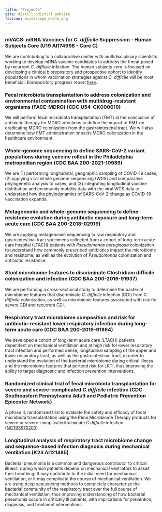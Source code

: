 ```yaml
---
title: "Projects"
site: distill::distill_website
favicon: microscope_white.png
---
```


```r



```

### mVACS: mRNA Vaccines for _C. difficile_ Suppression - Human Subjects Core (U19 AI174998 - Core C)    
  
We are contributing to a collaborative center with multidisciplinary scientists working to develop mRNA vaccine candidates to address the threat posed by recurrent _C. difficile_ infection. The human subjects core is focused on developing a clinical biorepository and prospective cohort to identify populations in whom vaccination strategies against _C. difficile_ will be most beneficial. Biorepository progress report <a href="biorepo_reports/biorepository_report_mvacs.html" target="_blank">here</a>.   
  
  
### Fecal microbiota transplantation to address colonization and environmental contamination with multidrug-resistant organisms (FACE-MDRO) (CDC U54-CK000610)    
  
We will perform fecal microbiota transplantation (FMT) at the conclusion of antibiotic therapy for MDRO infections to define the impact of FMT on eradicating MDRO colonization from the gastrointestinal tract. We will also determine how FMT administration impacts MDRO colonization in the healthcare environment.   
  
  
### Whole-genome sequencing to define SARS-CoV-2 variant populations during vaccine rollout in the Philadelphia metropolitan region (CDC BAA 200-2021-10986)  
  
We are (1) performing longitudinal, geographic sampling of COVID-19 cases; (2) applying viral whole genome sequencing (WGS) and comparative phylogenetic analysis to cases; and (3) integrating longitudinal vaccine distribution and community mobility data with the viral WGS data to understand how the phylodynamics of SARS-CoV-2 change as COVID-19 vaccination expands.    
  
  
### Metagenomic and whole-genome sequencing to define resistome evolution during antibiotic exposure and long-term acute care (CDC BAA 200-2018-02919)  
  
We are applying metagenomic sequencing to raw respiratory and gastrointestinal
tract specimens collected from a cohort of long-term acute care hospital (LTACH) patients with _Pseudomonas aeruginosa_ colonization to understand how commonly prescribed antibiotics impact the microbiome and resistome, as well as the evolution of _Pseudomonas_ colonization and antibiotic resistance.  
  
  
### Stool microbiome features to discriminate Clostridium difficile colonization and infection (CDC BAA 200-2016-91937)  
  
We are performing a cross-sectional study to determine the bacterial microbiome features that discriminate _C. difficile_ infection (CDI) from _C. difficile_ colonization, as well as microbiome features associated with risk for severe CDI and recurrent CDI.   
  
  
### Respiratory tract microbiome composition and risk for antibiotic-resistant lower respiratory infection during long-term acute care (CDC BAA 200-2016-91964)  

We developed a cohort of long-term acute care (LTACH) patients dependent on mechanical ventilation and at high risk for lower respiratory tract infection and performed dense, longitudinal sampling of the upper and lower respiratory tract, as well as the gastrointestinal tract, in order to understand the evolution of the bacterial microbiome during critical illness and the microbiome features that portend risk for LRTI, thus improving the ability to target diagnostic and infection prevention interventions.  
  
  
### Randomized clinical trial of fecal microbiota transplantation for severe and severe-complicated _C.difficile_ infection (CDC Southeastern Pennsylvania Adult and Pediatric Prevention Epicenter Network)  
  
A phase II, randomized trial to evaluate the safety and efficacy of fecal microbiota transplantation using the Penn Microbiome Therapy products for severe or severe-complicated/fulminate _C.difficile_ infection ([NCT03970200](https://clinicaltrials.gov/ct2/show/NCT03970200)).  
  
  
### Longitudinal analysis of respiratory tract microbiome change and sequence-based infection diagnosis during mechanical ventilation (K23 AI121485)
  
Bacterial pneumonia is a common and dangerous contributor to critical illness, during which patients depend on mechanical ventilators to assist their breathing. It may contribute to the initial need for mechanical ventilation, or it may complicate the course of mechanical ventilation. We are using deep sequencing methods to completely characterize the bacterial community of the respiratory tract over the full course of mechanical ventilation, thus improving understanding of how bacterial pneumonia occurs in critically ill patients, with implications for prevention, diagnosis, and treatment interventions.   
  
  
  